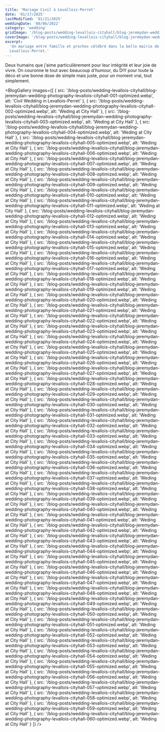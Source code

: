 ```yaml
---
title: 'Mariage Civil à Levallois-Perret'
date: '01/17/2025'
lastModified: '01/21/2025'
weddingDate: '08/06/2022'
category: 'wedding'
gridImage: '/blog-posts/wedding-levallois-cityhall/blog-jeremydan-wedding-photography-levallois-cityhall-029-optimized.webp'
coverImage: '/blog-posts/wedding-levallois-cityhall/blog-jeremydan-wedding-photography-levallois-cityhall-053-optimized.webp'
excerpt:
  'Un mariage entre famille et proches célébré dans la belle mairie de
  Levallois-Perret.'
---
```


Deux humains que j'aime particulièrement pour leur intégrité et leur joie de
vivre. On couronne le tout avec beaucoup d'humour, du DIY pour toute la déco et
une bonne dose de simple mais juste, pour un moment vrai, tout simplement.

<BlogGallery
  images={[
    {
      src: '/blog-posts/wedding-levallois-cityhall/blog-jeremydan-wedding-photography-levallois-cityhall-001-optimized.webp',
      alt: 'Civil Wedding in Levallois-Perret'
    },
    {
      src: '/blog-posts/wedding-levallois-cityhall/blog-jeremydan-wedding-photography-levallois-cityhall-002-optimized.webp',
      alt: 'Weding at City Hall'
    },
    {
      src: '/blog-posts/wedding-levallois-cityhall/blog-jeremydan-wedding-photography-levallois-cityhall-003-optimized.webp',
      alt: 'Weding at City Hall'
    },
    {
      src: '/blog-posts/wedding-levallois-cityhall/blog-jeremydan-wedding-photography-levallois-cityhall-004-optimized.webp',
      alt: 'Weding at City Hall'
    },
    {
      src: '/blog-posts/wedding-levallois-cityhall/blog-jeremydan-wedding-photography-levallois-cityhall-005-optimized.webp',
      alt: 'Weding at City Hall'
    },
    {
      src: '/blog-posts/wedding-levallois-cityhall/blog-jeremydan-wedding-photography-levallois-cityhall-006-optimized.webp',
      alt: 'Weding at City Hall'
    },
    {
      src: '/blog-posts/wedding-levallois-cityhall/blog-jeremydan-wedding-photography-levallois-cityhall-007-optimized.webp',
      alt: 'Weding at City Hall'
    },
    {
      src: '/blog-posts/wedding-levallois-cityhall/blog-jeremydan-wedding-photography-levallois-cityhall-008-optimized.webp',
      alt: 'Weding at City Hall'
    },
    {
      src: '/blog-posts/wedding-levallois-cityhall/blog-jeremydan-wedding-photography-levallois-cityhall-009-optimized.webp',
      alt: 'Weding at City Hall'
    },
    {
      src: '/blog-posts/wedding-levallois-cityhall/blog-jeremydan-wedding-photography-levallois-cityhall-010-optimized.webp',
      alt: 'Weding at City Hall'
    },
    {
      src: '/blog-posts/wedding-levallois-cityhall/blog-jeremydan-wedding-photography-levallois-cityhall-011-optimized.webp',
      alt: 'Weding at City Hall'
    },
    {
      src: '/blog-posts/wedding-levallois-cityhall/blog-jeremydan-wedding-photography-levallois-cityhall-012-optimized.webp',
      alt: 'Weding at City Hall'
    },
    {
      src: '/blog-posts/wedding-levallois-cityhall/blog-jeremydan-wedding-photography-levallois-cityhall-013-optimized.webp',
      alt: 'Weding at City Hall'
    },
    {
      src: '/blog-posts/wedding-levallois-cityhall/blog-jeremydan-wedding-photography-levallois-cityhall-014-optimized.webp',
      alt: 'Weding at City Hall'
    },
    {
      src: '/blog-posts/wedding-levallois-cityhall/blog-jeremydan-wedding-photography-levallois-cityhall-015-optimized.webp',
      alt: 'Weding at City Hall'
    },
    {
      src: '/blog-posts/wedding-levallois-cityhall/blog-jeremydan-wedding-photography-levallois-cityhall-016-optimized.webp',
      alt: 'Weding at City Hall'
    },
    {
      src: '/blog-posts/wedding-levallois-cityhall/blog-jeremydan-wedding-photography-levallois-cityhall-017-optimized.webp',
      alt: 'Weding at City Hall'
    },
    {
      src: '/blog-posts/wedding-levallois-cityhall/blog-jeremydan-wedding-photography-levallois-cityhall-018-optimized.webp',
      alt: 'Weding at City Hall'
    },
    {
      src: '/blog-posts/wedding-levallois-cityhall/blog-jeremydan-wedding-photography-levallois-cityhall-019-optimized.webp',
      alt: 'Weding at City Hall'
    },
    {
      src: '/blog-posts/wedding-levallois-cityhall/blog-jeremydan-wedding-photography-levallois-cityhall-020-optimized.webp',
      alt: 'Weding at City Hall'
    },
    {
      src: '/blog-posts/wedding-levallois-cityhall/blog-jeremydan-wedding-photography-levallois-cityhall-021-optimized.webp',
      alt: 'Weding at City Hall'
    },
    {
      src: '/blog-posts/wedding-levallois-cityhall/blog-jeremydan-wedding-photography-levallois-cityhall-022-optimized.webp',
      alt: 'Weding at City Hall'
    },
    {
      src: '/blog-posts/wedding-levallois-cityhall/blog-jeremydan-wedding-photography-levallois-cityhall-023-optimized.webp',
      alt: 'Weding at City Hall'
    },
    {
      src: '/blog-posts/wedding-levallois-cityhall/blog-jeremydan-wedding-photography-levallois-cityhall-024-optimized.webp',
      alt: 'Weding at City Hall'
    },
    {
      src: '/blog-posts/wedding-levallois-cityhall/blog-jeremydan-wedding-photography-levallois-cityhall-025-optimized.webp',
      alt: 'Weding at City Hall'
    },
    {
      src: '/blog-posts/wedding-levallois-cityhall/blog-jeremydan-wedding-photography-levallois-cityhall-026-optimized.webp',
      alt: 'Weding at City Hall'
    },
    {
      src: '/blog-posts/wedding-levallois-cityhall/blog-jeremydan-wedding-photography-levallois-cityhall-027-optimized.webp',
      alt: 'Weding at City Hall'
    },
    {
      src: '/blog-posts/wedding-levallois-cityhall/blog-jeremydan-wedding-photography-levallois-cityhall-028-optimized.webp',
      alt: 'Weding at City Hall'
    },
    {
      src: '/blog-posts/wedding-levallois-cityhall/blog-jeremydan-wedding-photography-levallois-cityhall-029-optimized.webp',
      alt: 'Weding at City Hall'
    },
    {
      src: '/blog-posts/wedding-levallois-cityhall/blog-jeremydan-wedding-photography-levallois-cityhall-030-optimized.webp',
      alt: 'Weding at City Hall'
    },
    {
      src: '/blog-posts/wedding-levallois-cityhall/blog-jeremydan-wedding-photography-levallois-cityhall-031-optimized.webp',
      alt: 'Weding at City Hall'
    },
    {
      src: '/blog-posts/wedding-levallois-cityhall/blog-jeremydan-wedding-photography-levallois-cityhall-032-optimized.webp',
      alt: 'Weding at City Hall'
    },
    {
      src: '/blog-posts/wedding-levallois-cityhall/blog-jeremydan-wedding-photography-levallois-cityhall-033-optimized.webp',
      alt: 'Weding at City Hall'
    },
    {
      src: '/blog-posts/wedding-levallois-cityhall/blog-jeremydan-wedding-photography-levallois-cityhall-034-optimized.webp',
      alt: 'Weding at City Hall'
    },
    {
      src: '/blog-posts/wedding-levallois-cityhall/blog-jeremydan-wedding-photography-levallois-cityhall-035-optimized.webp',
      alt: 'Weding at City Hall'
    },
    {
      src: '/blog-posts/wedding-levallois-cityhall/blog-jeremydan-wedding-photography-levallois-cityhall-036-optimized.webp',
      alt: 'Weding at City Hall'
    },
    {
      src: '/blog-posts/wedding-levallois-cityhall/blog-jeremydan-wedding-photography-levallois-cityhall-037-optimized.webp',
      alt: 'Weding at City Hall'
    },
    {
      src: '/blog-posts/wedding-levallois-cityhall/blog-jeremydan-wedding-photography-levallois-cityhall-038-optimized.webp',
      alt: 'Weding at City Hall'
    },
    {
      src: '/blog-posts/wedding-levallois-cityhall/blog-jeremydan-wedding-photography-levallois-cityhall-039-optimized.webp',
      alt: 'Weding at City Hall'
    },
    {
      src: '/blog-posts/wedding-levallois-cityhall/blog-jeremydan-wedding-photography-levallois-cityhall-040-optimized.webp',
      alt: 'Weding at City Hall'
    },
    {
      src: '/blog-posts/wedding-levallois-cityhall/blog-jeremydan-wedding-photography-levallois-cityhall-041-optimized.webp',
      alt: 'Weding at City Hall'
    },
    {
      src: '/blog-posts/wedding-levallois-cityhall/blog-jeremydan-wedding-photography-levallois-cityhall-042-optimized.webp',
      alt: 'Weding at City Hall'
    },
    {
      src: '/blog-posts/wedding-levallois-cityhall/blog-jeremydan-wedding-photography-levallois-cityhall-043-optimized.webp',
      alt: 'Weding at City Hall'
    },
    {
      src: '/blog-posts/wedding-levallois-cityhall/blog-jeremydan-wedding-photography-levallois-cityhall-044-optimized.webp',
      alt: 'Weding at City Hall'
    },
    {
      src: '/blog-posts/wedding-levallois-cityhall/blog-jeremydan-wedding-photography-levallois-cityhall-045-optimized.webp',
      alt: 'Weding at City Hall'
    },
    {
      src: '/blog-posts/wedding-levallois-cityhall/blog-jeremydan-wedding-photography-levallois-cityhall-046-optimized.webp',
      alt: 'Weding at City Hall'
    },
    {
      src: '/blog-posts/wedding-levallois-cityhall/blog-jeremydan-wedding-photography-levallois-cityhall-047-optimized.webp',
      alt: 'Weding at City Hall'
    },
    {
      src: '/blog-posts/wedding-levallois-cityhall/blog-jeremydan-wedding-photography-levallois-cityhall-048-optimized.webp',
      alt: 'Weding at City Hall'
    },
    {
      src: '/blog-posts/wedding-levallois-cityhall/blog-jeremydan-wedding-photography-levallois-cityhall-049-optimized.webp',
      alt: 'Weding at City Hall'
    },
    {
      src: '/blog-posts/wedding-levallois-cityhall/blog-jeremydan-wedding-photography-levallois-cityhall-050-optimized.webp',
      alt: 'Weding at City Hall'
    },
    {
      src: '/blog-posts/wedding-levallois-cityhall/blog-jeremydan-wedding-photography-levallois-cityhall-051-optimized.webp',
      alt: 'Weding at City Hall'
    },
    {
      src: '/blog-posts/wedding-levallois-cityhall/blog-jeremydan-wedding-photography-levallois-cityhall-052-optimized.webp',
      alt: 'Weding at City Hall'
    },
    {
      src: '/blog-posts/wedding-levallois-cityhall/blog-jeremydan-wedding-photography-levallois-cityhall-053-optimized.webp',
      alt: 'Weding at City Hall'
    },
    {
      src: '/blog-posts/wedding-levallois-cityhall/blog-jeremydan-wedding-photography-levallois-cityhall-054-optimized.webp',
      alt: 'Weding at City Hall'
    },
    {
      src: '/blog-posts/wedding-levallois-cityhall/blog-jeremydan-wedding-photography-levallois-cityhall-055-optimized.webp',
      alt: 'Weding at City Hall'
    },
    {
      src: '/blog-posts/wedding-levallois-cityhall/blog-jeremydan-wedding-photography-levallois-cityhall-056-optimized.webp',
      alt: 'Weding at City Hall'
    },
    {
      src: '/blog-posts/wedding-levallois-cityhall/blog-jeremydan-wedding-photography-levallois-cityhall-057-optimized.webp',
      alt: 'Weding at City Hall'
    },
    {
      src: '/blog-posts/wedding-levallois-cityhall/blog-jeremydan-wedding-photography-levallois-cityhall-058-optimized.webp',
      alt: 'Weding at City Hall'
    },
    {
      src: '/blog-posts/wedding-levallois-cityhall/blog-jeremydan-wedding-photography-levallois-cityhall-059-optimized.webp',
      alt: 'Weding at City Hall'
    },
    {
      src: '/blog-posts/wedding-levallois-cityhall/blog-jeremydan-wedding-photography-levallois-cityhall-060-optimized.webp',
      alt: 'Weding at City Hall'
    }
  ]}
/>
